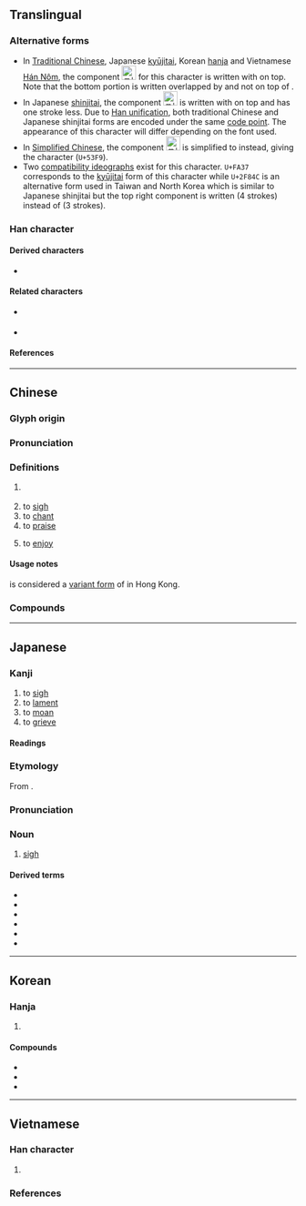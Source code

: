 {{also|叹|歎}}
{{character info}}
{{character info|0xFA37}}
{{character info|0x2F84C}}
==Translingual==
{{ja-forms|嘆|[[叹]]|嘆}}

===Alternative forms===
* In [[Traditional Chinese]], Japanese [[kyūjitai]], Korean [[hanja]] and Vietnamese [[Hán Nôm]], the component [[File:U26c29-ue0102.svg|25px|text-bottom|𦰩󠄂|link=𦰩]] for this character is written with {{l|mul|廿}} on top. Note that the bottom portion is written {{l|mul|口}} overlapped by {{l|mul|夫}} and not {{l|mul|中}} on top of {{l|mul|天}}.
* In Japanese [[shinjitai]], the component [[File:U26c29.svg|25px|text-bottom|𦰩|link=𦰩]] is written with <big>{{l|mul|sc=Jpan|艹}}</big> on top and has one stroke less. Due to [[w:Han unification|Han unification]], both traditional Chinese and Japanese shinjitai forms are encoded under the same [[code point]]. The appearance of this character will differ depending on the font used.
* In [[Simplified Chinese]], the component [[File:U26c29-ue0102.svg|25px|text-bottom|𦰩󠄂|link=𦰩]] is simplified to {{l|mul|又}} instead, giving the character {{l|mul|叹}} (<code>U+53F9</code>).
* Two [[w:CJK Compatibility Ideographs|compatibility ideographs]] exist for this character. <code>U+FA37</code> corresponds to the [[kyūjitai]] form of this character while <code>U+2F84C</code> is an alternative form used in Taiwan and North Korea which is similar to Japanese shinjitai but the top right component is written <big>{{lang|mul|sc=Hant|艹}}</big> (4 strokes) instead of <big>{{lang|mul|sc=Jpan|艹}}</big> (3 strokes).

===Han character===
{{Han char|rn=30|rad=口|as=11|asj=10|sn=14|snj=13|four=64034|canj=RTLO,RTAO|ids=⿰口⿱廿⿻口夫(GHTKV,<code>U+FA37</code>),⿰口𦰩(J,<code>U+2F84C</code>)}}

====Derived characters====
* {{l|mul|𫛗}}

====Related characters====
* {{l|mul|叹}} {{q|[[Simplified Chinese]]}}
* {{l|mul|歎}} {{q|Orthodox form in Hong Kong; [[w:Variant Chinese character|Variant]] [[Traditional Chinese|traditional form]] of {{l|mul|嘆}} in Mainland China}}

====References====
{{Han ref|kx=0205.010|dkj=04138|dj=0427.210|hdz=10673.080|uh=5606}}
{{Han ref|uh=FA37}}
{{Han ref|uh=2F84C}}

----

==Chinese==
{{zh-forms|s=叹|t2=歎|alt=𡂥}}

===Glyph origin===
{{Han etym}}

===Pronunciation===
{{zh-pron
|m=tàn
|c=taan3,taan1
|h=pfs=
|md=
|mn=thàn
|mn-t=tam3/tang3
|mn-t_note=tam3 - Chaozhou; tang3 - Shantou
|w=
|mc=y
|oc=y
|cat=v,n
}}

===Definitions===
{{zh-hanzi}}

# {{lb|zh|grammar}} {{zh-abbrev|嘆詞|[[interjection]]}}
# to [[sigh#Verb|sigh]]
# to [[chant#Verb|chant]]
# to [[praise#Verb|praise]]
# {{lb|zh|Cantonese}} to [[enjoy]]

====Usage notes====
{{lang|zh|sc=Hant|嘆}} is considered a [[w:Variant Chinese character|variant form]] of {{zh-l|歎*}} in Hong Kong.

===Compounds===
{{zh-der|對天長嘆|嘆詞|嘆息|怨嘆:oàn-thàn|可嘆|悲嘆|付之一嘆|感嘆詞|嘆氣|廢然長嘆|慨嘆|感嘆句|嘆美|嘖嘖讚嘆|廣武嘆|嘆為觀止|仰屋興嘆|咳聲嘆息|嘆服|嗟嘆|感嘆|惋嘆|唉聲嘆氣|喟然而嘆|喟嘆|望洋驚嘆|拍桌驚嘆|搖頭嘆息|短嘆長吁|芝焚蕙嘆|自嘆不如|詠嘆|長嘆|驚嘆號|興嘆|長吁短嘆|自嗟自嘆|驚嘆|讚嘆|詠嘆調}}

----

==Japanese==

===Kanji===
{{ja-kanji|grade=c|rs=口11|kyu=嘆}} <!-- Kyūjitai form is encoded as U+FA37 (Compatibility Ideograph) -->

# to [[sigh#Verb|sigh]]
# to [[lament]]
# to [[moan]]
# to [[grieve]]

====Readings====
{{ja-readings
|goon=たん
|kanon=たん
|kun=なげ-く, なげ-かわし.い
}}

===Etymology===
{{ja-kanjitab|たん|yomi=o}}

From {{der|ja|ltc|-}} {{ltc-l|嘆}}.

===Pronunciation===
{{ja-pron|たん|yomi=o}}

===Noun===
{{ja-noun|たん}}

# [[sigh#Noun|sigh]]

====Derived terms====
{{der-top3}}
* {{ja-r|嘆%願|たん%がん}}
* {{ja-r|嘆%息|たん%そく}}
* {{ja-r|感%嘆|かん%たん}}
* {{ja-r|驚%嘆|きょう%たん}}
* {{ja-r|三%嘆|さん%たん}}
* {{ja-r|悲%嘆|ひ%たん}}
{{der-bottom}}

----

==Korean==

===Hanja===
{{ko-hanja/new|탄}}

# {{rfdef|ko|sort=口11}}

====Compounds====
{{der-top3|Compounds}}
* {{ko-l|애탄|哀嘆}}
* {{ko-l|감탄|感嘆}}
* {{ko-l|탄식|嘆息}}
{{der-bottom}}

----

==Vietnamese==

===Han character===
{{vi-readings|rs=口11
|hanviet=thán-tdcndg;tdcntd;gdhn;bonet, than-bonet
|phienthiet=他案 tha án
|nom=than-tdcndg;tdcntd;gdhn;btcn;bonet;taberd, han-tdcndg;tdcntd;gdhn;bonet;genibrel;taberd, thán-tdcntd;btcn;taberd, thăn-btcn;taberd, hớn-tdcndg, hen-gdhn, thơn-gdhn
}}

# {{Nom form of|than|to [[complain]]}}

===References===
<references/>